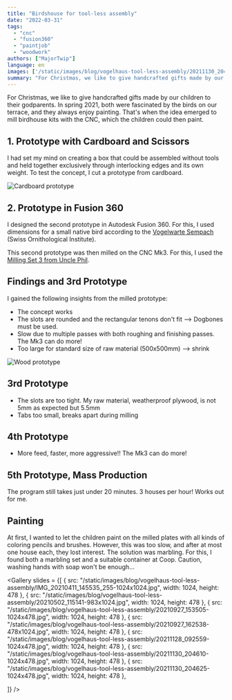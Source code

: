 ```yaml
---
title: "Birdshouse for tool-less assembly"
date: "2022-03-31"
tags: 
  - "cnc"
  - "fusion360"
  - "paintjob"
  - "woodwork"
authors: ["MajorTwip"]
language: en
images: ['/static/images/blog/vogelhaus-tool-less-assembly/20211130_204625-scaled.jpg']
summary: "For Christmas, we like to give handcrafted gifts made by our children to their godparents. In spring 2021, both were fascinated by the birds on our terrace, and they always enjoy painting. That's when the idea emerged to mill birdhouse kits with the CNC, which the children could then paint."
---
```


For Christmas, we like to give handcrafted gifts made by our children to their godparents. In spring 2021, both were fascinated by the birds on our terrace, and they always enjoy painting. That's when the idea emerged to mill birdhouse kits with the CNC, which the children could then paint.

## 1. Prototype with Cardboard and Scissors

I had set my mind on creating a box that could be assembled without tools and held together exclusively through interlocking edges and its own weight. To test the concept, I cut a prototype from cardboard.

![Cardboard prototype](/static/images/blog/vogelhaus-tool-less-assembly/IMG_20210411_145535_255-1024x1024.jpg)

## 2. Prototype in Fusion 360

I designed the second prototype in Autodesk Fusion 360. For this, I used dimensions for a small native bird according to the [Vogelwarte Sempach](https://www.vogelwarte.ch/de/voegel/ratgeber/nisthilfen/nistkaesten-fuer-hoehlenbrueter) (Swiss Ornithological Institute).

This second prototype was then milled on the CNC Mk3. For this, I used the [Milling Set 3 from Uncle Phil](https://www.sorotec.de/shop/Uncle-Phil-approved-Fraeserset-3-PRO.html).

## Findings and 3rd Prototype

I gained the following insights from the milled prototype:

- The concept works
- The slots are rounded and the rectangular tenons don't fit --> Dogbones must be used.
- Slow due to multiple passes with both roughing and finishing passes. The Mk3 can do more!
- Too large for standard size of raw material (500x500mm) --> shrink

![Wood prototype](/static/images/blog/vogelhaus-tool-less-assembly/20210927_162538-478x1024.jpg)

## 3rd Prototype

- The slots are too tight. My raw material, weatherproof plywood, is not 5mm as expected but 5.5mm
- Tabs too small, breaks apart during milling

## 4th Prototype

- More feed, faster, more aggressive!! The Mk3 can do more!

## 5th Prototype, Mass Production

The program still takes just under 20 minutes. 3 houses per hour! Works out for me.

## Painting

At first, I wanted to let the children paint on the milled plates with all kinds of coloring pencils and brushes. However, this was too slow, and after at most one house each, they lost interest. The solution was marbling. For this, I found both a marbling set and a suitable container at Coop. Caution, washing hands with soap won't be enough...

<Gallery slides = {[
  { src: "/static/images/blog/vogelhaus-tool-less-assembly/IMG_20210411_145535_255-1024x1024.jpg", width: 1024, height: 478 },
  { src: "/static/images/blog/vogelhaus-tool-less-assembly/20210502_115141-983x1024.jpg", width: 1024, height: 478 },
  { src: "/static/images/blog/vogelhaus-tool-less-assembly/20210927_153505-1024x478.jpg", width: 1024, height: 478 },
  { src: "/static/images/blog/vogelhaus-tool-less-assembly/20210927_162538-478x1024.jpg", width: 1024, height: 478 },
  { src: "/static/images/blog/vogelhaus-tool-less-assembly/20211128_092559-1024x478.jpg", width: 1024, height: 478 },
  { src: "/static/images/blog/vogelhaus-tool-less-assembly/20211130_204610-1024x478.jpg", width: 1024, height: 478 },
  { src: "/static/images/blog/vogelhaus-tool-less-assembly/20211130_204625-1024x478.jpg", width: 1024, height: 478 },
  
]} />
